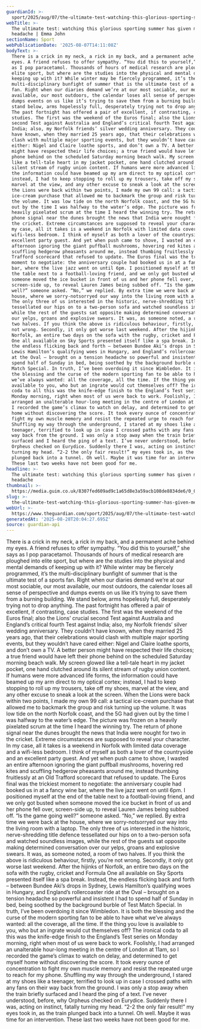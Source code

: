 ```yaml
---
guardianId: >-
  sport/2025/aug/07/the-ultimate-test-watching-this-glorious-sporting-summer-has-given-me-a-headache
webTitle: >-
  The ultimate test: watching this glorious sporting summer has given me a
  headache | Emma John
sectionName: Sport
webPublicationDate: '2025-08-07T14:11:08Z'
bodyText: >-
  There is a crick in my neck, a rick in my back, and a permanent ache behind my
  eyes. A friend refuses to offer sympathy. “You did this to yourself,” she says
  as I pop paracetamol. Thousands of hours of medical research are ploughed into
  elite sport, but where are the studies into the physical and mental demands of
  keeping up with it? While winter may be fiercely programmed, it’s the
  multi-disciplinary bunfight of summer that is the ultimate test of a sports
  fan. Right when our diaries demand we’re at our most sociable, our most
  available, our most outdoors, the calendar loses all sense of perspective and
  dumps events on us like it’s trying to save them from a burning building. We
  stand below, arms hopelessly full, desperately trying not to drop anything.
  The past fortnight has offered a pair of excellent, if contrasting, case
  studies. The first was the weekend of the Euros final; also the Lions’ crucial
  second Test against Australia and England’s critical fourth Test against
  India; also, my Norfolk friends’ silver wedding anniversary. They couldn’t
  have known, when they married 25 years ago, that their celebrations would
  clash with multiple major sporting events, but they wouldn’t have cared
  either: Nigel and Claire loathe sports, and don’t own a TV. A better person
  might have respected their life choices; a true friend would have left their
  phone behind on the scheduled Saturday morning beach walk. My screen glowed
  like a tell-tale heart in my jacket pocket, one hand clutched around its
  silent stream of rugby union content. If humans were more advanced life forms,
  the information could have beamed up my arm direct to my optical cortex;
  instead, I had to keep stopping to roll up my trousers, take off my shoes,
  marvel at the view, and any other excuse to sneak a look at the screen. When
  the Lions were back within two points, I made my own 99 call: a tactical
  ice-cream purchase that allowed me to backmark the group and risk turning up
  the volume. It was low tide on the north Norfolk coast, and the 5G had given
  out by the time I was halfway to the water’s edge. The picture was frozen on a
  heavily pixelated scrum at the time I heard the winning try. The return of
  phone signal near the dunes brought the news that India were nought for two in
  the cricket. Extreme circumstances are supposed to reveal your character. In
  my case, all it takes is a weekend in Norfolk with limited data coverage and a
  wifi-less bedroom. I think of myself as both a lover of the countryside and an
  excellent party guest. And yet when push came to shove, I wasted an entire
  afternoon ignoring the giant puffball mushrooms, hovering red kites and
  scuffling hedgerow pheasants around me, instead thumbing fruitlessly at an Old
  Trafford scorecard that refused to update. The Euros final was the trickiest
  moment to negotiate: the anniversary couple had booked us in at a fancy wine
  bar, where the live jazz went on until 6pm. I positioned myself at the end of
  the table next to a football-loving friend, and we only got busted when
  someone moved the ice bucket in front of us and her phone fell over,
  screen-side up, to reveal Lauren James being subbed off. “Is the game going
  well?” someone asked. “No,” we replied. By extra time we were back at the
  house, where we sorry-notsorryed our way into the living room with a laptop.
  The only three of us interested in the historic, nerve-shredding title defence
  tessellated our hips on to a two-person sofa and watched soundless images,
  while the rest of the guests sat opposite making determined conversation over
  our yelps, groans and explosive swears. It was, as someone noted, a room of
  two halves. If you think the above is ridiculous behaviour, firstly, you’re
  not wrong. Secondly, it only got worse last weekend. After the hijinks of
  Norfolk, an entire two days on the sofa with the rugby, cricket and Formula
  One all available on Sky Sports presented itself like a spa break. Instead,
  the endless flicking back and forth – between Bundee Aki’s drops in Sydney,
  Lewis Hamilton’s qualifying woes in Hungary, and England’s rollercoaster ride
  at the Oval – brought on a tension headache so powerful and insistent I had to
  spend half of Sunday in bed, being soothed by the background burble of Test
  Match Special. In truth, I’ve been overdoing it since Wimbledon. It is both
  the blessing and the curse of the modern sporting fan to be able to have what
  we’ve always wanted: all the coverage, all the time. If the thing you love is
  available to you, who but an ingrate would cut themselves off? The ironical
  coda to all this was the knife-edge finish to the England’s Test series on
  Monday morning, right when most of us were back to work. Foolishly, I had
  arranged an unalterable hour-long meeting in the centre of London at 11am, so
  I recorded the game’s climax to watch on delay, and determined to get myself
  home without discovering the score. It took every ounce of concentration to
  fight my own muscle memory and resist the repeated urge to reach for my phone.
  Shuffling my way through the underground, I stared at my shoes like a
  teenager, terrified to look up in case I crossed paths with any fans on their
  way back from the ground. I was only a stop away when the train briefly
  surfaced and I heard the ping of a text. I’ve never understood, before, why
  Orpheus checked on Eurydice. Suddenly there I was, acting on instinct, fatally
  turning my head. “2-2 the only fair result!” my eyes took in, as the train
  plunged back into a tunnel. Oh well. Maybe it was time for an intervention.
  These last two weeks have not been good for me.
headline: >-
  The ultimate test: watching this glorious sporting summer has given me a
  headache
thumbnail: >-
  https://media.guim.co.uk/8307fed609ad9c1a65d8e3a59acb108de8834de6/0_0_3750_3000/500.jpg
slug: >-
  the-ultimate-test-watching-this-glorious-sporting-summer-has-given-me-a-headache-or-emma-john
webUrl: >-
  https://www.theguardian.com/sport/2025/aug/07/the-ultimate-test-watching-this-glorious-sporting-summer-has-given-me-a-headache
generatedAt: '2025-08-28T20:04:27.695Z'
source: guardian-api
---
```

There is a crick in my neck, a rick in my back, and a permanent ache behind my eyes. A friend refuses to offer sympathy. “You did this to yourself,” she says as I pop paracetamol. Thousands of hours of medical research are ploughed into elite sport, but where are the studies into the physical and mental demands of keeping up with it? While winter may be fiercely programmed, it’s the multi-disciplinary bunfight of summer that is the ultimate test of a sports fan. Right when our diaries demand we’re at our most sociable, our most available, our most outdoors, the calendar loses all sense of perspective and dumps events on us like it’s trying to save them from a burning building. We stand below, arms hopelessly full, desperately trying not to drop anything. The past fortnight has offered a pair of excellent, if contrasting, case studies. The first was the weekend of the Euros final; also the Lions’ crucial second Test against Australia and England’s critical fourth Test against India; also, my Norfolk friends’ silver wedding anniversary. They couldn’t have known, when they married 25 years ago, that their celebrations would clash with multiple major sporting events, but they wouldn’t have cared either: Nigel and Claire loathe sports, and don’t own a TV. A better person might have respected their life choices; a true friend would have left their phone behind on the scheduled Saturday morning beach walk. My screen glowed like a tell-tale heart in my jacket pocket, one hand clutched around its silent stream of rugby union content. If humans were more advanced life forms, the information could have beamed up my arm direct to my optical cortex; instead, I had to keep stopping to roll up my trousers, take off my shoes, marvel at the view, and any other excuse to sneak a look at the screen. When the Lions were back within two points, I made my own 99 call: a tactical ice-cream purchase that allowed me to backmark the group and risk turning up the volume. It was low tide on the north Norfolk coast, and the 5G had given out by the time I was halfway to the water’s edge. The picture was frozen on a heavily pixelated scrum at the time I heard the winning try. The return of phone signal near the dunes brought the news that India were nought for two in the cricket. Extreme circumstances are supposed to reveal your character. In my case, all it takes is a weekend in Norfolk with limited data coverage and a wifi-less bedroom. I think of myself as both a lover of the countryside and an excellent party guest. And yet when push came to shove, I wasted an entire afternoon ignoring the giant puffball mushrooms, hovering red kites and scuffling hedgerow pheasants around me, instead thumbing fruitlessly at an Old Trafford scorecard that refused to update. The Euros final was the trickiest moment to negotiate: the anniversary couple had booked us in at a fancy wine bar, where the live jazz went on until 6pm. I positioned myself at the end of the table next to a football-loving friend, and we only got busted when someone moved the ice bucket in front of us and her phone fell over, screen-side up, to reveal Lauren James being subbed off. “Is the game going well?” someone asked. “No,” we replied. By extra time we were back at the house, where we sorry-notsorryed our way into the living room with a laptop. The only three of us interested in the historic, nerve-shredding title defence tessellated our hips on to a two-person sofa and watched soundless images, while the rest of the guests sat opposite making determined conversation over our yelps, groans and explosive swears. It was, as someone noted, a room of two halves. If you think the above is ridiculous behaviour, firstly, you’re not wrong. Secondly, it only got worse last weekend. After the hijinks of Norfolk, an entire two days on the sofa with the rugby, cricket and Formula One all available on Sky Sports presented itself like a spa break. Instead, the endless flicking back and forth – between Bundee Aki’s drops in Sydney, Lewis Hamilton’s qualifying woes in Hungary, and England’s rollercoaster ride at the Oval – brought on a tension headache so powerful and insistent I had to spend half of Sunday in bed, being soothed by the background burble of Test Match Special. In truth, I’ve been overdoing it since Wimbledon. It is both the blessing and the curse of the modern sporting fan to be able to have what we’ve always wanted: all the coverage, all the time. If the thing you love is available to you, who but an ingrate would cut themselves off? The ironical coda to all this was the knife-edge finish to the England’s Test series on Monday morning, right when most of us were back to work. Foolishly, I had arranged an unalterable hour-long meeting in the centre of London at 11am, so I recorded the game’s climax to watch on delay, and determined to get myself home without discovering the score. It took every ounce of concentration to fight my own muscle memory and resist the repeated urge to reach for my phone. Shuffling my way through the underground, I stared at my shoes like a teenager, terrified to look up in case I crossed paths with any fans on their way back from the ground. I was only a stop away when the train briefly surfaced and I heard the ping of a text. I’ve never understood, before, why Orpheus checked on Eurydice. Suddenly there I was, acting on instinct, fatally turning my head. “2-2 the only fair result!” my eyes took in, as the train plunged back into a tunnel. Oh well. Maybe it was time for an intervention. These last two weeks have not been good for me.
